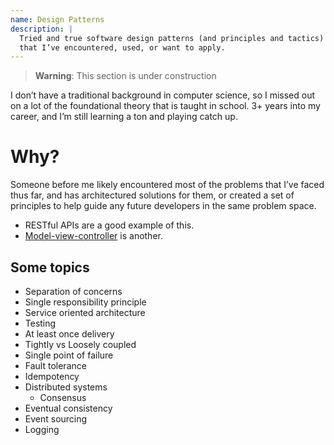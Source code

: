 ```yaml
---
name: Design Patterns
description: |
  Tried and true software design patterns (and principles and tactics)
  that I’ve encountered, used, or want to apply.
---
```


> **Warning**: This section is under construction

I don’t have a traditional background in computer science, so I missed
out on a lot of the foundational theory that is taught in school. 3+ years
into my career, and I’m still learning a ton and playing catch up.

# Why?

Someone before me likely encountered most of the problems that
I’ve faced thus far, and has architectured solutions for them,
or created a set of principles to help guide any future
developers in the same problem space.

- RESTful APIs are a good example of this.
- [Model-view-controller](https://en.wikipedia.org/wiki/Model%E2%80%93view%E2%80%93controller) is another.

## Some topics

- Separation of concerns
- Single responsibility principle
- Service oriented architecture
- Testing
- At least once delivery
- Tightly vs Loosely coupled
- Single point of failure
- Fault tolerance
- Idempotency
- Distributed systems
  - Consensus
- Eventual consistency
- Event sourcing
- Logging
